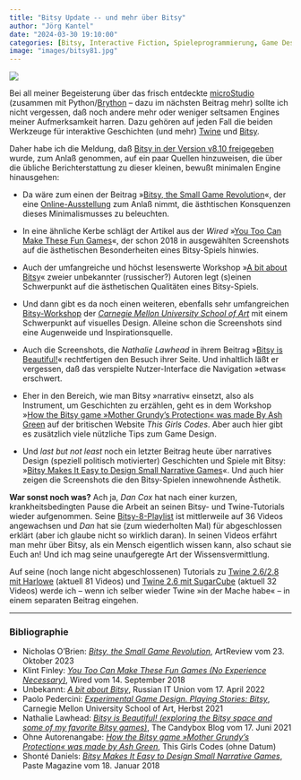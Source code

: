 ```yaml
---
title: "Bitsy Update -- und mehr über Bitsy"
author: "Jörg Kantel"
date: "2024-03-30 19:10:00"
categories: [Bitsy, Interactive Fiction, Spieleprogrammierung, Game Design]
image: "images/bitsy81.jpg"
---
```


[![](images/bitsy81-b.jpg)](https://backend.artreview.com/wp-content/uploads/2023/10/Screenshot-2023-10-18-at-15.43.09-1230x692.png)

Bei all meiner Begeisterung über das frisch entdeckte [microStudio](http://cognitiones.kantel-chaos-team.de/multimedia/spieleprogrammierung/microstudio.html) (zusammen mit Python/[Brython](http://blog.schockwellenreiter.de/2019/04/2019041701.html) -- dazu im nächsten Beitrag mehr) sollte ich nicht vergessen, daß noch andere mehr oder weniger seltsamen Engines meiner Aufmerksamkeit harren. Dazu gehören auf jeden Fall die beiden Werkzeuge für interaktive Geschichten (und mehr) [Twine](http://cognitiones.kantel-chaos-team.de/multimedia/spieleprogrammierung/twine2.html) und [Bitsy](http://cognitiones.kantel-chaos-team.de/multimedia/spieleprogrammierung/bitsy.html).

Daher habe ich die Meldung, daß [Bitsy in der Version v8.10 freigegeben](https://ledoux.itch.io/bitsy/devlog/706225/v810) wurde, zum Anlaß genommen, auf ein paar Quellen hinzuweisen, die über die übliche Berichterstattung zu dieser kleinen, bewußt minimalen Engine hinausgehen:

- Da wäre zum einen der Beitrag »[Bitsy, the Small Game Revolution](https://artreview.com/bitsy-the-small-game-revolution/)«, der eine [Online-Ausstellung](http://museumofscreens.com/) zum Anlaß nimmt, die ästhtischen Konsquenzen dieses Minimalismusses zu beleuchten.

- In eine ähnliche Kerbe schlägt der Artikel aus der *Wired* »[You Too Can Make These Fun Games](https://www.wired.com/story/you-make-fun-games-no-experience/)«, der schon 2018 in ausgewählten Screenshots auf die ästhetischen Besonderheiten eines Bitsy-Spiels hinwies.

- Auch der umfangreiche und höchst lesenswerte Workshop »[A bit about Bitsy](https://ruitunion.org/en/posts/2022-04-17-bitsy/)« zweier unbekannter (russischer?) Autoren legt (s)einen Schwerpunkt auf die ästhetischen Qualitäten eines Bitsy-Spiels.

- Und dann gibt es da noch einen weiteren, ebenfalls sehr umfangreichen [Bitsy-Workshop](https://mycours.es/gamedesign2021/bitsy-2/) der *[Carnegie Mellon University School of Art](https://en.wikipedia.org/wiki/Carnegie_Mellon_School_of_Art)* mit einem Schwerpunkt auf visuelles Design. Alleine schon die Screenshots sind eine Augenweide und Inspirationsquelle.

- Auch die Screenshots, die *Nathalie Lawhead* in ihrem Beitrag »[Bitsy is Beautiful!](https://www.nathalielawhead.com/candybox/bitsy-is-beautiful-exploring-the-bitsy-space-and-some-of-my-favorite-bitsy-games)« rechtfertigen den Besuch ihrer Seite. Und inhaltlich läßt er vergessen, daß das verspielte Nutzer-Interface die Navigation »etwas« erschwert.

- Eher in den Bereich, wie man Bitsy »narrativ« einsetzt, also als Instrument, um Geschichten zu erzählen, geht es in dem Workshop »[How the Bitsy game »Mother Grundy’s Protection« was made By Ash Green](https://thisgirl.codes/how-the-bitsy-game-mother-grundys-protection-was-made-by-ash-green/) auf der britischen Website *This Girls Codes*. Aber auch hier gibt es zusätzlich viele nützliche Tips zum Game Design.

- Und *last but not least* noch ein letzter Beitrag heute über narratives Design (speziell politisch motivierter) Geschichten und Spiele mit Bitsy: »[Bitsy Makes It Easy to Design Small Narrative Games](https://www.pastemagazine.com/games/bitsy/bitsy-makes-it-easy-to-design-small-narrative-game)«. Und auch hier zeigen die Screenshots die den Bitsy-Spielen innewohnende Ästhetik.

**War sonst noch was?** Ach ja, *Dan Cox* hat nach einer kurzen, krankheitsbedingten Pause die Arbeit an seinen Bitsy- und Twine-Tutorials wieder aufgenommen. Seine [Bitsy-8-Playlist](https://www.youtube.com/playlist?list=PLlXuD3kyVEr6bprFqUBCOEWT47xqYmVQ4) ist mittlerweile auf 36 Videos angewachsen und *Dan* hat sie (zum wiederholten Mal) für abgeschlossen erklärt (aber ich glaube nicht so wirklich daran). In seinen Videos erfährt man mehr über Bitsy, als ein Mensch eigentlich wissen kann, also schaut sie Euch an! Und ich mag seine unaufgeregte Art der Wissensvermittlung.

Auf seine (noch lange nicht abgeschlossenen) Tutorials zu [Twine 2.6/2.8 mit Harlowe](https://www.youtube.com/playlist?list=PLlXuD3kyVEr662CjQjQHOVJhmdsl2TgYk) (aktuell 81 Videos) und [Twine 2.6 mit SugarCube](https://www.youtube.com/playlist?list=PLlXuD3kyVEr5JmCL3GbEAd0jPsDVcuge7) (aktuell 32 Videos) werde ich -- wenn ich selber wieder Twine »in der Mache habe« -- in einem separaten Beitrag eingehen.

---

### Bibliographie

- Nicholas O'Brien: *[Bitsy, the Small Game Revolution](https://artreview.com/bitsy-the-small-game-revolution/)*, ArtReview vom 23. Oktober 2023
- Klint Finley: *[You Too Can Make These Fun Games (No Experience Necessary)](https://www.wired.com/story/you-make-fun-games-no-experience/)*, Wired vom 14. September 2018
- Unbekannt: *[A bit about Bitsy](https://ruitunion.org/en/posts/2022-04-17-bitsy/)*, Russian IT Union vom 17. April 2022
- Paolo Pedercini: *[Experimental Game Design. Playing Stories: Bitsy](https://mycours.es/gamedesign2021/bitsy-2/)*, Carnegie Mellon University School of Art, Herbst 2021
- Nathalie Lawhead: *[Bitsy is Beautiful! (exploring the Bitsy space and some of my favorite Bitsy games)](https://www.nathalielawhead.com/candybox/bitsy-is-beautiful-exploring-the-bitsy-space-and-some-of-my-favorite-bitsy-games)*, The Candybox Blog vom 17. Juni 2021
- Ohne Autorenangabe: *[How the Bitsy game »Mother Grundy’s Protection« was made by Ash Green](https://thisgirl.codes/how-the-bitsy-game-mother-grundys-protection-was-made-by-ash-green/)*, This Girls Codes (ohne Datum)
- Shonté Daniels: *[Bitsy Makes It Easy to Design Small Narrative Games](https://www.pastemagazine.com/games/bitsy/bitsy-makes-it-easy-to-design-small-narrative-game)*, Paste Magazine vom 18. Januar 2018